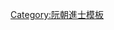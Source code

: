 {{Navbox
|name = 啟定元年丙辰科庭試正副榜
|title = [[阮朝啟定元年丙辰科貢士進士列表|啟定元年（1916年）丙辰科庭試正副榜]]
|titlestyle = background-color:#FFD700;
|image =
|style = width:100%;text-align:center; 
|groupstyle = text-align:center; background-color:#FFD700;
|liststyle = text-align:center;
|state = {{{state<includeonly>|collapsed</includeonly>}}}
|group1 = 第二甲<br>勅賜進士出身<br>共1名
|list1 = '''[[鄭純|鄭　純]]'''

|group2 = 第三甲<br>勅賜同進士出身<br>共6名
|list2 = [[阮春璮]] - [[丁鸞翔]] - [[裴鵬順]] - [[阮輝濡]] - [[黎克勸]] - [[阮玉瓚]]

|group3 = 副榜<br>共6名
|list3 = [[阮玕夢]] - [[黎進逢]] - [[林有立]] - [[朱善事]] - [[阮仲靜]] - [[阮德韗]]

|belowstyle = text-align: center; background-color:#FFD700;
|below='''前一科：[[Template:維新七年癸丑科庭試正副榜|維新七年癸丑科]]　'''·'''　後一科：[[Template:啟定四年己未科庭試正副榜|啟定四年己未科]]'''
}}
<noinclude>[[Category:啟定元年丙辰科進士| ]]
[[Category:阮朝進士模板]]</noinclude>